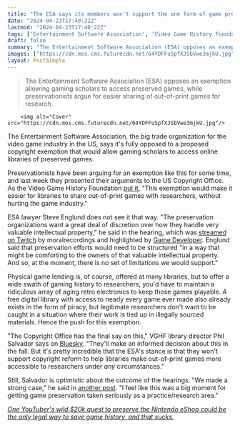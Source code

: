 ```yaml
---
title: "The ESA says its members won't support the one form of game preservation that might actually work"
date: "2024-04-23T17:40:22Z"
lastmod: "2024-04-23T17:40:22Z"
tags: ['Entertainment Software Association', 'Video Game History Foundation', 'ESA', 'Twitch', 'Game Developer', 'Physical game', 'Bluesky', 'VGHF', 'Game Preservation']
draft: false
summary: "The Entertainment Software Association (ESA) opposes an exemption allowing gaming scholars to access preserved games, while preservationists argue for easier sharing of out-of-print games for research."
images: ["https://cdn.mos.cms.futurecdn.net/64YDFFuSpfXJSbVwe3mjkU.jpg"]
layout: PostSimple
---
```

> The Entertainment Software Association (ESA) opposes an exemption allowing gaming scholars to access preserved games, while preservationists argue for easier sharing of out-of-print games for research.


        <img alt="Cover" src="https://cdn.mos.cms.futurecdn.net/64YDFFuSpfXJSbVwe3mjkU.jpg"/>
        
The Entertainment Software Association, the big trade organization for the video game industry in the US, says it's fully opposed to a proposed copyright exemption that would allow gaming scholars to access online libraries of preserved games.

Preservationists have been arguing for an exemption like this for some time, and last week they presented their arguments to the US Copyright Office. As the Video Game History Foundation [put it](https://twitter.com/GameHistoryOrg/status/1778770525185052800), "This exemption would make it easier for libraries to share out-of-print games with researchers, without hurting the game industry."

ESA lawyer Steve Englund does not see it that way. "The preservation organizations want a great deal of discretion over how they handle very valuable intellectual property," he said in the hearing, which was [streamed on Twitch](https://www.twitch.tv/videos/2122947184?t=04h04m48s) by moralrecordings and highlighted by [Game Developer](https://www.gamedeveloper.com/business/esa-org-won-t-cooperate-game-preservation). Englund said that preservation efforts would need to be structured "in a way that might be comforting to the owners of that valuable intellectual property. And so, at the moment, there is no set of limitations we would support."

Physical game lending is, of course, offered at many libraries, but to offer a wide swath of gaming history to researchers, you'd have to maintain a ridiculous array of aging retro electronics to keep those games playable. A free digital library with access to nearly every game ever made also already exists in the form of piracy, but legitimate researchers don't want to be caught in a situation where their work is tied up in illegally sourced materials. Hence the push for this exemption.

"The Copyright Office has the final say on this," VGHF library director Phil Salvador says on [Bluesky](https://bsky.app/profile/philsalv.bsky.social). "They'll make an informed decision about this in the fall. But it's pretty incredible that the ESA's stance is that they won't support copyright reform to help libraries make out-of-print games more accessible to researchers under *any* circumstances."

Still, Salvador is optimistic about the outcome of the hearings. "We made a strong case," he said in [another post](https://bsky.app/profile/philsalv.bsky.social/post/3kqhf5mueck25). "I feel like this was a big moment for getting game preservation taken seriously as a practice/research area."

[<em>One YouTuber's wild $20k quest to preserve the Nintendo eShop could be the only legal way to save game history, and that sucks.</em>](https://www.gamesradar.com/youtubers-wild-dollar20k-quest-to-preserve-the-nintendo-eshop-could-be-the-only-legal-way-to-save-game-history-and-that-sucks/)
        